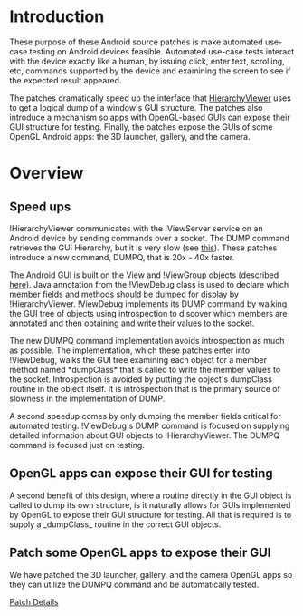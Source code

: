= Introduction =

These purpose of these Android source patches is make automated use-case testing on Android devices feasible.  Automated use-case tests interact with the device exactly like a human, by issuing click, enter text, scrolling, etc, commands supported by the device and examining the screen to see if the expected result appeared.

The patches dramatically speed up the interface that [http://developer.android.com/guide/developing/tools/hierarchy-viewer.html HierarchyViewer] uses to get a logical dump of a window's GUI structure.  The patches also introduce a mechanism so apps with OpenGL-based GUIs can expose their GUI structure for testing.  Finally, the patches expose the GUIs of some OpenGL Android apps: the 3D launcher, gallery, and the camera.

= Overview =

== Speed ups ==
!HierarchyViewer communicates with the !ViewServer service on an Android device by sending commands over a socket.  The DUMP command retrieves the GUI Hierarchy, but it is very slow (see [http://groups.google.com/group/android-contrib/browse_thread/thread/de5b348a07bf13f9 this]).  These patches introduce a new command, DUMPQ, that is 20x - 40x faster.

The Android GUI is built on the View and !ViewGroup objects (described [http://developer.android.com/guide/topics/ui/index.html here]).  Java annotation from the !ViewDebug class is used to declare which member fields and methods should be dumped for display by !HierarchyViewer.  !ViewDebug implements its DUMP command by walking the GUI tree of objects using introspection to discover which members are annotated and then obtaining and write their values to the socket.

The new DUMPQ command implementation avoids introspection as much as possible.  The implementation, which these patches enter into !ViewDebug, walks the GUI tree examining each object for a member method named *dumpClass* that is called to write the member values to the socket.  Introspection is avoided by putting the object's dumpClass routine in the object itself.  It is introspection that is the primary source of slowness in the implementation of DUMP.

A second speedup comes by only dumping the member fields critical for automated testing.  !ViewDebug's DUMP command is focused on supplying detailed information about GUI objects to !HierarchyViewer.  The DUMPQ command is focused just on testing.  

== OpenGL apps can expose their GUI for testing ==
A second benefit of this design, where a routine directly in the GUI object is called to dump its own structure, is it naturally allows for GUIs implemented by OpenGL to expose their GUI structure for testing.  All that is required is to supply a _dumpClass_ routine in the correct GUI objects.

== Patch some OpenGL apps to expose their GUI ==
We have patched the 3D launcher, gallery, and the camera OpenGL apps so they can utilize the DUMPQ command and be automatically tested.

[[PatchDetails|Patch Details]]